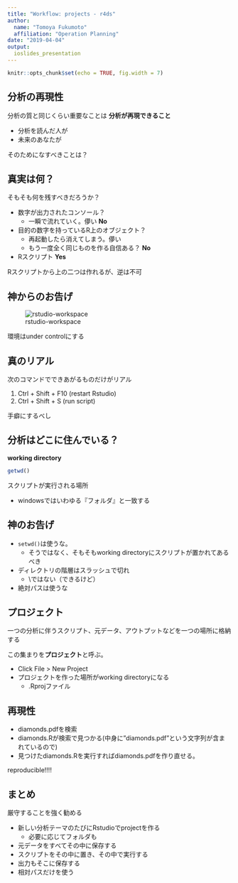 ```yaml
---
title: "Workflow: projects - r4ds"
author: 
  name: "Tomoya Fukumoto"
  affiliation: "Operation Planning"
date: "2019-04-04"
output: 
  ioslides_presentation
---
```


```r
knitr::opts_chunk$set(echo = TRUE, fig.width = 7)
```

<style>
.column-left{
  float: left;
  width: 47.5%;
  text-align: left;
}
.column-right{
  float: right;
  width: 47.5%;
  text-align: left;
}
</style>


## 分析の再現性
 
分析の質と同じくらい重要なことは **分析が再現できること**

- 分析を読んだ人が
- 未来のあなたが

そのためになすべきことは？
 
## 真実は何？
そもそも何を残すべきだろうか？

- 数字が出力されたコンソール？ 
    - 一瞬で流れていく。儚い **No**
- 目的の数字を持っているR上のオブジェクト？ 
    - 再起動したら消えてしまう。儚い
    - もう一度全く同じものを作る自信ある？ **No**
- Rスクリプト **Yes**

Rスクリプトから上の二つは作れるが、逆は不可

## 神からのお告げ
 
![rstudio-workspace](img/rstudio-workspace.png)

環境はunder controlにする
 
## 真のリアル
次のコマンドでできあがるものだけがリアル

1. Ctrl + Shift + F10 (restart Rstudio)
2. Ctrl + Shift + S (run script)
 
手癖にするべし

## 分析はどこに住んでいる？

**working directory**

```r
getwd()
```

スクリプトが実行される場所

- windowsではいわゆる『フォルダ』と一致する

## 神のお告げ
- `setwd()`は使うな。 
    - そうではなく、そもそもworking directoryにスクリプトが置かれてあるべき 
- ディレクトリの階層はスラッシュで切れ
     - \\ではない（できるけど）
- 絶対パスは使うな

## プロジェクト
一つの分析に伴うスクリプト、元データ、アウトプットなどを一つの場所に格納する

この集まりを**プロジェクト**と呼ぶ。

- Click File > New Project
- プロジェクトを作った場所がworking directoryになる
     - .Rprojファイル

## 再現性
- diamonds.pdfを検索
- diamonds.Rが検索で見つかる(中身に"diamonds.pdf"という文字列が含まれているので) 
- 見つけたdiamonds.Rを実行すればdiamonds.pdfを作り直せる。

reproducible!!!!

## まとめ
厳守することを強く勧める

- 新しい分析テーマのたびにRstudioでprojectを作る
    - 必要に応じてフォルダも
- 元データをすべてその中に保存する
- スクリプトをその中に置き、その中で実行する
- 出力もそこに保存する
- 相対パスだけを使う
